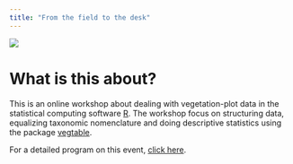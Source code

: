 ```yaml
---
title: "From the field to the desk"
---
```


![](images/Image-Poster.jpg)


# What is this about?

This is an online workshop about dealing with vegetation-plot data in the
statistical computing software [R](https://www.r-project.org/).
The workshop focus on structuring data, equalizing taxonomic nomenclature and
doing descriptive statistics using the package
[vegtable](http://kamapu.github.io/vegtable/).

For a detailed program on this event, [click
here](documents/program-sessions.pdf).
